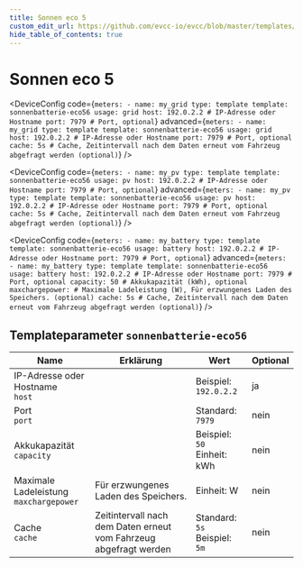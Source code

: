 ```yaml
---
title: Sonnen eco 5
custom_edit_url: https://github.com/evcc-io/evcc/blob/master/templates/definition/meter/sonnenbatterie-eco56.yaml
hide_table_of_contents: true
---
```



# Sonnen eco 5

<DeviceFeatures features="" />

<Tabs>
<TabItem value="grid" label="Netz" default>

<DeviceConfig code={`meters:
    - name: my_grid
      type: template
      template: sonnenbatterie-eco56
      usage: grid
      host: 192.0.2.2 # IP-Adresse oder Hostname
      port: 7979 # Port, optional`} advanced={`meters:
    - name: my_grid
      type: template
      template: sonnenbatterie-eco56
      usage: grid
      host: 192.0.2.2 # IP-Adresse oder Hostname
      port: 7979 # Port, optional
      cache: 5s # Cache, Zeitintervall nach dem Daten erneut vom Fahrzeug abgefragt werden (optional)`} />

</TabItem>
<TabItem value="pv" label="PV">

<DeviceConfig code={`meters:
    - name: my_pv
      type: template
      template: sonnenbatterie-eco56
      usage: pv
      host: 192.0.2.2 # IP-Adresse oder Hostname
      port: 7979 # Port, optional`} advanced={`meters:
    - name: my_pv
      type: template
      template: sonnenbatterie-eco56
      usage: pv
      host: 192.0.2.2 # IP-Adresse oder Hostname
      port: 7979 # Port, optional
      cache: 5s # Cache, Zeitintervall nach dem Daten erneut vom Fahrzeug abgefragt werden (optional)`} />

</TabItem>
<TabItem value="battery" label="Batterie">

<DeviceConfig code={`meters:
    - name: my_battery
      type: template
      template: sonnenbatterie-eco56
      usage: battery
      host: 192.0.2.2 # IP-Adresse oder Hostname
      port: 7979 # Port, optional`} advanced={`meters:
    - name: my_battery
      type: template
      template: sonnenbatterie-eco56
      usage: battery
      host: 192.0.2.2 # IP-Adresse oder Hostname
      port: 7979 # Port, optional
      capacity: 50 # Akkukapazität (kWh), optional
      maxchargepower: # Maximale Ladeleistung (W), Für erzwungenes Laden des Speichers. (optional)
      cache: 5s # Cache, Zeitintervall nach dem Daten erneut vom Fahrzeug abgefragt werden (optional)`} />

</TabItem>
</Tabs>

## Templateparameter `sonnenbatterie-eco56`

| Name | Erklärung | Wert | Optional |
|-----------|-----------|------|----------|
| IP-Adresse oder Hostname<br/>`host` |  | Beispiel: `192.0.2.2` | ja |
| Port<br/>`port` |  | Standard: `7979` | nein |
| Akkukapazität<br/>`capacity` |  | Beispiel: `50`<br/>Einheit: kWh | nein |
| Maximale Ladeleistung<br/>`maxchargepower` | Für erzwungenes Laden des Speichers. | Einheit: W | nein |
| Cache<br/>`cache` | Zeitintervall nach dem Daten erneut vom Fahrzeug abgefragt werden | Standard: `5s`<br/>Beispiel: `5m` | nein |


